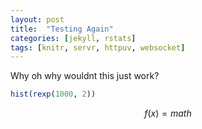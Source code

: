 ```yaml
---
layout: post
title:  "Testing Again"
categories: [jekyll, rstats]
tags: [knitr, servr, httpuv, websocket]
---
```


Why oh why wouldnt this just work?

```r
hist(rexp(1000, 2))
```

$$f(x) = math$$